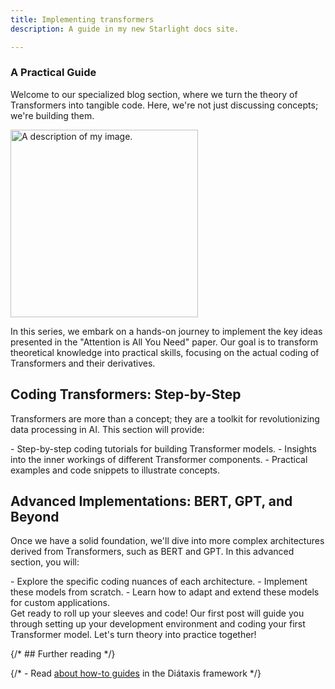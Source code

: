 ```yaml
---
title: Implementing transformers
description: A guide in my new Starlight docs site.

---
```


### A Practical Guide

Welcome to our specialized blog section, where we turn the theory of Transformers into tangible code. Here, we're not just discussing concepts; we're building them.
<div style={{ display: "flex", justifyContent: "center" }}>
    <Image src={myImage} width="300" alt="A description of my image." />
</div>


In this series, we embark on a hands-on journey to implement the key ideas presented in the "Attention is All You Need" paper. Our goal is to transform theoretical knowledge into practical skills, focusing on the actual coding of Transformers and their derivatives.

## Coding Transformers: Step-by-Step

Transformers are more than a concept; they are a toolkit for revolutionizing data processing in AI. This section will provide:
<div class="content">
    - Step-by-step coding tutorials for building Transformer models.
    - Insights into the inner workings of different Transformer components.
    - Practical examples and code snippets to illustrate concepts.
</div>


## Advanced Implementations: BERT, GPT, and Beyond


Once we have a solid foundation, we'll dive into more complex architectures derived from Transformers, such as BERT and GPT. In this advanced section, you will:
<div class="content">
    - Explore the specific coding nuances of each architecture.
    - Implement these models from scratch.
    - Learn how to adapt and extend these models for custom applications.
</div>
Get ready to roll up your sleeves and code! Our first post will guide you through setting up your development environment and coding your first Transformer model. Let's turn theory into practice together!




{/* ## Further reading */}

{/* - Read [about how-to guides](https://diataxis.fr/how-to-guides/) in the Diátaxis framework */}
